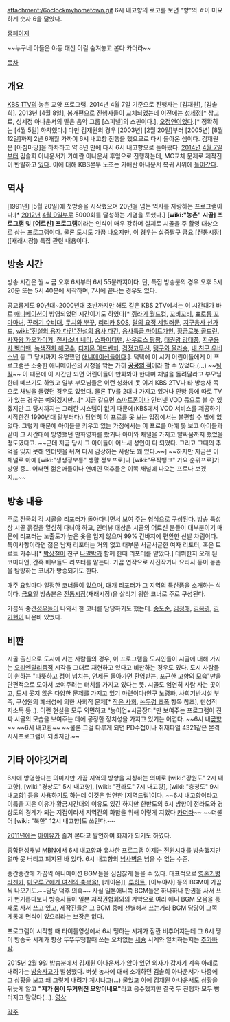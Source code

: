 attachment:/6oclockmyhometown.gif
6시 내고향의 로고를 보면 "향"의 ㅎ이 미묘하게 숫자 6을 닮았다. 

[http://www.kbs.co.kr/section/Interstitial.html?pgid= 홈페이지]

~~누구네 아들은 야동 대신 이걸 숨겨놓고 본다 카더라~~

[[목차]]
== 개요 ==
[[KBS 1TV]]의 농촌 교양 프로그램. 2014년 4월 7일 기준으로 진행자는 [김재원], [김솔희]. 
2013년 [4월 8일], 봄개편으로 진행자들이 교체되었는데 이전에는 [[성세정]][* 참고로, 성세정 아나운서의 딸은 음악 그룹 [스피넬]의 스핀이다.], [[오정연]]이었다.[* 정확히는 [4월 5일] 하차했다.] 다만 김재원의 경우 [2003년] [2월 20일]부터 [2005년] [8월 12일]까지 2년 6개월 가까이 6시 내고향 진행을 했으므로 다시 돌아온 셈이다. 김재원은 [아침마당]을 하차하고 약 8년 만에 다시 6시 내고향으로 돌아왔다. [[2014년]] [[4월 7일]]부터 김솔희 아나운서가 가애란 아나운서 후임으로 진행하는데, MC교체 문제로 제작진이 반발하고 [http://www.pdjournal.com/news/articleView.html?idxno=51534 있다]. 이에 대해 KBS본부 노조는 가애란 아나운서 복귀 시위에
[http://m.media.daum.net/m/entertain/newsview/20140403224106836?newsid=20140403224106836 들어갔다].
== 역사 ==
[1991년] [5월 20일]에 첫방송을 시작했으며 20년을 넘는 역사를 자랑하는 프로그램이다.[* [[2012년]] [[4월 9일]]부로 5000회를 달성하는 기염을 토했다.] '''[wiki:"농촌" 시골] 프로그램''' 및 '''[어르신] 프로그램'''이라는 인식이 매우 강하며 실제로 시골을 주 촬영 대상으로 삼는 프로그램이다. 물론 도시도 가끔 나오지만, 이 경우는 십중팔구 금요 [전통시장]([재래시장]) 특집 관련 내용이다.

== 방송 시간 ==
방송 시간은 월 ~ 금 오후 6시부터 6시 55분까지이다. 단, 특집 방송분의 경우 오후 5시 20분 또는 5시 40분에 시작하며, 7시에 끝나는 경우도 있다.

공교롭게도 90년대~2000년대 초반까지만 해도 같은 KBS 2TV에서는 이 시간대가 바로 [[애니메이션]]이 방영되었던 시간이기도 하였다[* [[쥐라기 월드컵]], [[꼬비꼬비]], [[뾰로롱 꼬마마녀]], [[꾸러기 수비대]], [[두치와 뿌꾸]], [[리리카 SOS]], [[달의 요정 세일러문]], [[지구용사 선가드]], [[wiki:"전설의 용자 다간"전설의 용사 다간]], [[용사특급 마이트가인]], [[황금로봇 골드런]], [[사자왕 가오가이거]], [[천사소녀 네티]], [[스파이더맨]], [[사우르스 팡팡]], [[태권왕 강태풍]], [[지구용사 벡터맨]], [[녹색전차 해모수]], [[디지몬 어드벤처]], [[검정고무신]], [[탱구와 울라숑]], [[내 친구 우비소년]] 등 그 당시까지 유명했던 [[애니메이션]]들이다.]. 덕택에 이 시기 어린이들에게 이 프로그램은 소중한 애니메이션의 시청을 막는 가히 '''[[공공의 적]]'''이라 할 수 있었다.(...) ~~[[팀킬]]~~ 이 때문에 이 시간만 되면 어린이들이 만화봐야 한다며 채널을 돌려달라고 부모님한테 떼쓰기도 하였고 일부 부모님들은 이런 성화에 못 이겨 KBS 2TV나 타 방송사 쪽으로 채널을 돌렸던 경우도 있었다. 물론 TV를 2대나 가지고 있거나 안방 등에 따로 TV가 있는 경우는 예외겠지만...[* 지금 같으면 [[스마트폰]]이나 인터넷 VOD 등으로 볼 수 있겠지만 그 당시까지는 그러한 시스템이 없기 때문에(KBS에서 VOD 서비스를 제공하기 시작한건 1990년대 말부터다.) 당연히 이 프로를 못 보는 입장에서는 불편할 수 밖에 없었다. 그렇기 때문에 아이들을 키우고 있는 가정에서는 이 프로를 아예 못 보고 아이들과 같이 그 시간대에 방영했던 만화영화를 봤거나 아이와 채널을 가지고 말싸움까지 했었을 정도였다고. ~~근데 지금 당시 그 아이들이 어느새 성인이 다 되었다. 그리고 그때의 추억을 잊지 못해 인터넷을 뒤져 다시 감상하는 사람도 꽤 있다.~~] ~~하지만 지금은 이 채널로 아예 [wiki:"생생정보통" 생활 정보프로]나 [wiki:"뮤직뱅크" 가요 순위프로]가 방영 중... 어쩌면 젊은애들이나 연예인 덕후들은 이쪽 채널에 나오는 프로나 보겠지...~~

== 방송 내용 ==
주로 전국의 각 시골을 리포터가 돌아다니면서 보여 주는 형식으로 구성된다. 방송 특성상 시골 흙길을 열심히 다녀야 하고, 인터뷰 대상은 시골의 어르신 분들이 대부분이기 때문에 리포터는 노출도가 높은 옷을 입지 않으며 99% 긴바지에 편안한 신발 차림이다. 특이사항이라면 젊은 남자 리포터는 거의 없고 대부분 서글서글한 여자 리포터, 혹은 트로트 가수나[* [[박상철]]이 친구 [[나팔박]]과 함께 한때 리포터를 맡았다.] 데뷔한지 오래 된 코미디언, 간혹 배우들도 리포터를 맡는다. 가끔 연작으로 사진작가나 요리사 등이 농촌을 탐방하는 코너가 방송되기도 한다.

매주 요일마다 일정한 코너들이 있으며, 대개 리포터가 그 지역의 특산품을 소개하는 식이다. [[금요일]] 방송분은 [[전통시장]](재래시장)을 살리기 위한 코너로 주로 구성된다.

가끔씩 중견[[성우]]들이 나와서 한 코너를 담당하기도 했는데. [[송도순]], [[김정애]], [[김옥경]], [[김기현]]이 나온바 있었다.

== 비판 ==
시골 출신으로 도시에 사는 사람들의 경우, 이 프로그램을 도시인들이 시골에 대해 가지는 [[오리엔탈리즘]]적 시각을 그대로 재현하고 있다고 비판하는 경우도 있다. 도시 사람들이 원하는 "따뜻하고 정이 넘치는, 언제든 돌아가면 환영받는, 포근한 고향의 모습"만을 단편적으로 모아서 보여주려는 터치를 가지고 있다는 뜻. 시골도 엄연히 사람 사는 곳이고, 도시 못지 않은 다양한 문제를 가지고 있기 마련이다(인구 노령화, 사회기반시설 부족, 구성원의 폐쇄성에 의한 사회적 문제[* [[작은 사회]], [[논두렁 조폭]] 항목 참조], 만성적 저소득 등..). 이런 현실을 모두 외면하고 "농어업+시골장터"만 보여주는 프로그램이 진짜 시골의 모습을 보여주는 데에 공정한 정치성을 가지고 있기는 어렵다. ~~6시 내[[곶]]향~~ ~~6시 내고환~~ ~~물론 그걸 다루게 되면 PD수첩이나 취재파일 4321같은 본격 시사프로그램이 되겠지만.~~

== 기타 이야깃거리 ==
6시에 방영한다는 의미지만 가끔 지역의 방향을 지칭하는 의미로 [wiki:"강원도" 2시 내고향], [wiki:"경상도" 5시 내고향], [wiki: "전라도" 7시 내고향], [wiki: "충청도" 9시 내고향] 등을 사용하기도 하는데 이것은 엄연한 [지역드립]이다. ~~6시 내고향이라고 이름을 지은 이유가 황금시간대의 이유도 있긴 하지만 한반도의 6시 방향이 전라도와 경상도의 경계가 되는 지점이라서 지역간의 화합을 위해 이렇게 지었다 [[카더라]]~~ ~~더불어 [wiki: "북한" 12시 내고향]도 쓰인다.~~

[[2011년]]에는 [[아이유]]가 즐겨 본다고 발언하여 화제가 되기도 하였다.

[[종합편성채널]] [[MBN]]에서 6시 내고향과 유사한 프로그램 [[이제는 전원시대]]를 방송했지만 얼마 못 버티고 폐지된 바 있다. 6시 내고향의 [[넘사벽]]은 넘을 수 없는 수준.

중간중간에 가끔씩 애니메이션 BGM들을 심심찮게 들을 수 있다. 대표적으로 [[영혼기병 라젠카]], [[마모루군에게 여신의 축복을!]], [케이온]], [[투하트]], [이누야샤] 등의 BGM이 가끔씩 나오기도.~~담당 덕후 의혹~~ 사실 일본애니쪽 BGM들은 하나하나 판권을 사서 쓰기 번거롭다보니 방송사들이 일본 저작권협회와의 계약으로 여러 애니 BGM 모음을 통째로 사서 쓰고 있고, 제작진들은 그 BGM 중에 선별해서 쓰는거라 BGM 담당이 그쪽 계통에 면식이 있으리라는 보장은 없다.  

프로그램이 시작할 때 타이틀영상에서 6시 땡하는 시계가 잠깐 비추어지는데 그 6시 땡이 방송국 시계가 항상 뚜뚜뚜땡할때 쓰는 오차없는 [[세슘]] 시계와 일치하는지는 [[추가바람]].

2015년 2월 9일 방송분에서 김재원 아나운서가 앉아 있던 의자가 갑자기 계속 아래로 내려가는 [[방송사고]]가 발생했다. 버섯 농사에 대해 소개하던 김솔희 아나운서가 나중에 그 상황을 보고 왜 그렇게 내려가 계시냐고(...) 물었고 이에 김재원 아나운서도 상황을 뒤늦게 알고 '''"제가 몸이 무거워진 모양이네요"'''라고 응수했지만 결국 두 진행자 모두 빵 터지고 말았다(...). [https://www.youtube.com/watch?v=fkCkpXaIBSQ&feature=youtu.be 영상]

[[각주]]
